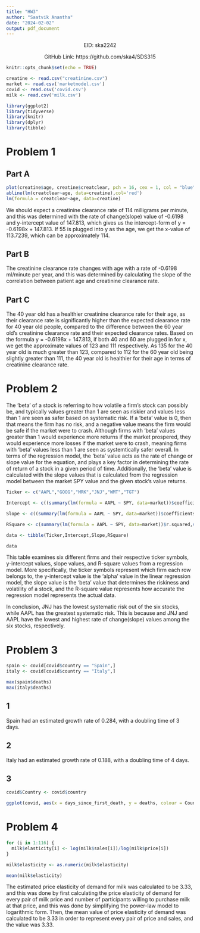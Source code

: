 ---
title: "HW3"
author: "Saatvik Anantha"
date: "2024-02-02"
output: pdf_document
---

<center>
EID: ska2242

GitHub Link: https://github.com/ska4/SDS315
</center>

```{r setup, include=FALSE}
knitr::opts_chunk$set(echo = TRUE)

creatine <- read.csv("creatinine.csv")
market <- read.csv('marketmodel.csv')
covid <- read.csv('covid.csv')
milk <- read.csv('milk.csv')

library(ggplot2)
library(tidyverse)
library(knitr)
library(dplyr)
library(tibble)
```

# Problem 1

## Part A

```{r, echo=FALSE, include=FALSE}
plot(creatine$age, creatine$creatclear, pch = 16, cex = 1, col = "blue", main="Correlation between Age and Patient Creatine Clearance Rate", xlab="Age", ylab="Creatine Clearance Rate (ml/minute)",)
abline(lm(creatclear~age, data=creatine),col='red')
lm(formula = creatclear~age, data=creatine)

```

We should expect a creatinine clearance rate of 114 milligrams per minute, and this was determined with the rate of change(slope) value of -0.6198 and y-intercept value of 147.813, which gives us the intercept-form of y = -0.6198x + 147.813. If 55 is plugged into y as the age, we get the x-value of 113.7239, which can be approximately 114.

## Part B

The creatinine clearance rate changes with age with a rate of -0.6198 ml/minute per year, and this was determined by calculating the slope of the correlation between patient age and creatinine clearance rate.

## Part C

The 40 year old has a healthier creatinine clearance rate for their age, as their clearance rate is significantly higher than the expected clearance rate for 40 year old people, compared to the difference between the 60 year old's creatinine clearance rate and their expected clearance rates. Based on the formula y = -0.6198x + 147.813, if both 40 and 60 are plugged in for x, we get the approximate values of 123 and 111 respectively. As 135 for the 40 year old is much greater than 123, compared to 112 for the 60 year old being slightly greater than 111, the 40 year old is healthier for their age in terms of creatinine clearance rate.

\newpage

# Problem 2

The 'beta' of a stock is referring to how volatile a firm's stock can possibly be, and typically values greater than 1 are seen as riskier and values less than 1 are seen as safer based on systematic risk. If a 'beta' value is 0, then that means the firm has no risk, and a negative value means the firm would be safe if the market were to crash. Although firms with 'beta' values greater than 1 would experience more returns if the market prospered, they would experience more losses if the market were to crash, meaning firms with 'beta' values less than 1 are seen as systemtically safer overall. In terms of the regression model, the 'beta' value acts as the rate of change or slope value for the equation, and plays a key factor in determining the rate of return of a stock in a given period of time. Additionally, the 'beta' value is calculated with the slope values that is calculated from the regression model between the market SPY value and the given stock's value returns.

```{r,echo=FALSE}

Ticker <- c("AAPL","GOOG","MRK","JNJ","WMT","TGT")

Intercept <- c((summary(lm(formula = AAPL ~ SPY, data=market))$coefficients[1,1]),(summary(lm(formula = GOOG ~ SPY, data=market))$coefficients[1,1]),(summary(lm(formula = MRK ~ SPY, data=market))$coefficients[1,1]),(summary(lm(formula = JNJ ~ SPY, data=market))$coefficients[1,1]),(summary(lm(formula = WMT ~ SPY, data=market))$coefficients[1,1]),(summary(lm(formula = TGT ~ SPY, data=market))$coefficients[1,1]))

Slope <- c((summary(lm(formula = AAPL ~ SPY, data=market))$coefficients[1,2]),(summary(lm(formula = GOOG ~ SPY, data=market))$coefficients[1,2]),(summary(lm(formula = MRK ~ SPY, data=market))$coefficients[1,2]),(summary(lm(formula = JNJ ~ SPY, data=market))$coefficients[1,2]),(summary(lm(formula = WMT ~ SPY, data=market))$coefficients[1,2]),(summary(lm(formula = TGT ~ SPY, data=market))$coefficients[1,2]))

RSquare <- c(summary(lm(formula = AAPL ~ SPY, data=market))$r.squared,summary(lm(formula = GOOG ~ SPY, data=market))$r.squared,summary(lm(formula = MRK ~ SPY, data=market))$r.squared,summary(lm(formula = JNJ ~ SPY, data=market))$r.squared,summary(lm(formula = WMT ~ SPY, data=market))$r.squared,summary(lm(formula = TGT ~ SPY, data=market))$r.squared)

data <- tibble(Ticker,Intercept,Slope,RSquare)

data

```

This table examines six different firms and their respective ticker symbols, y-intercept values, slope values, and R-square values from a regression model. More specifically, the ticker symbols represent which firm each row belongs to, the y-intercept value is the 'alpha' value in the linear regression model, the slope value is the 'beta' value that determines the riskiness and volatility of a stock, and the R-square value represents how accurate the regression model represents the actual data.

In conclusion, JNJ has the lowest systematic risk out of the six stocks, while AAPL has the greatest systematic risk. This is because and JNJ and AAPL have the lowest and highest rate of change(slope) values among the six stocks, respectively.

\newpage

# Problem 3

```{r, echo=FALSE,include=FALSE}
spain <- covid[covid$country == "Spain",]
italy <- covid[covid$country == "Italy",]

max(spain$deaths)
max(italy$deaths)
```

## 1

Spain had an estimated growth rate of 0.284, with a doubling time of 3 days.

## 2

Italy had an estimated growth rate of 0.188, with a doubling time of 4 days.

## 3

```{r, echo=FALSE}

covid$Country <- covid$country

ggplot(covid, aes(x = days_since_first_death, y = deaths, colour = Country)) + geom_line() + labs(title = "Daily Deaths Over Time in Spain and Italy", x = "Days Since First Death", y = "Deaths Per Day")
```

\newpage

# Problem 4

```{r,echo=FALSE,include=FALSE}
for (i in 1:116) {
  milk$elasticity[i] <- log(milk$sales[i])/log(milk$price[i])
}

milk$elasticity <- as.numeric(milk$elasticity)

mean(milk$elasticity)
```

The estimated price elasticity of demand for milk was calculated to be 3.33, and this was done by first calculating the price elasticity of demand for every pair of milk price and number of participants willing to purchase milk at that price, and this was done by simplifying the power-law model to logarithmic form. Then, the mean value of price elasticity of demand was calculated to be 3.33 in order to represent every pair of price and sales, and the value was 3.33.
